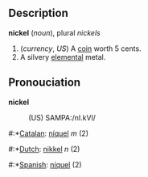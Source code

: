 == Description ==

<b>nickel</b> (''noun''), plural ''nickels''

# (''currency'', ''US'') A [[coin]] worth 5 cents.
# A silvery [[elemental]] metal.

== Pronouciation ==

<b>nickel</b>
:(US) SAMPA:/nI.kVl/

#:*[[Catalan]]: [[níquel]] ''m'' (2)
#:*[[Dutch]]: [[nikkel]] ''n'' (2)
#:*[[Spanish]]: [[níquel]] (2)